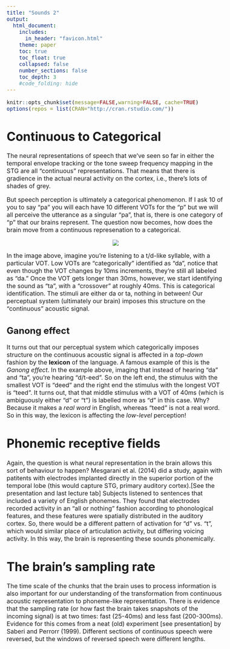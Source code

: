 ```yaml
---
title: "Sounds 2"
output:
  html_document:
    includes:
      in_header: "favicon.html"
    theme: paper
    toc: true
    toc_float: true
    collapsed: false
    number_sections: false
    toc_depth: 3
    #code_folding: hide
---
```

<style type="text/css">
  body{
  font-size: 12pt;
}
</style>

```r
knitr::opts_chunk$set(message=FALSE,warning=FALSE, cache=TRUE)
options(repos = list(CRAN="http://cran.rstudio.com/"))
```

# Continuous to Categorical

The neural representations of speech that we've seen so far in either the temporal envelope tracking or the tone sweep frequency mapping in the STG are all "continuous" representations. That means that there is gradience in the actual neural activity on the cortex, i.e., there's lots of shades of grey.

But speech perception is ultimately a categorical phenomenon. If I ask 10 of you to say "pa" you will each have 10 different VOTs for the "p" but we will all perceive the utterance as a singular "pa", that is, there is one category of "p" that our brains represent. The question now becomes, how does the brain move from a continuous represenation to a categorical. 

<p align="center">
  <img src="images/cat-percep-sigmoid.png">
</p>

In the image above, imagine you're listening to a t/d-like syllable, with a particular VOT. Low VOTs are "categorically" identified as "da", notice that even though the VOT changes by 10ms increments, they're still all labeled as "da." Once the VOT gets longer than 30ms, however, we start identifying the sound as "ta", with a "crossover" at roughly 40ms. This is categorical identification. The stimuli are either da or ta, nothing in between! Our perceptual system (ultimately our brain) imposes this structure on the "continuous" acoustic signal. 

## Ganong effect

It turns out that our perceptual system which categorically imposes structure on the continuous acoustic signal is affected in a *top-down* fashion by the **lexicon** of the language. A famous example of this is the *Ganong effect*. In the example above, imaging that instead of hearing "da" and "ta", you're hearing "d/t-eed". So on the left end, the stimulus with the smallest VOT is "deed" and the right end the stimulus with the longest VOT is "teed". It turns out, that that middle stimulus with a VOT of 40ms (which is ambiguously either "d" or "t") is labelled more as "d" in this case. Why? Because it makes a *real word* in English, whereas "teed" is not a real word. So in this way, the lexicon is affecting the *low-level* perception!

# Phonemic receptive fields

Again, the question is what neural representation in the brain allows this sort of behaviour to happen? Mesgarani et al. (2014) did a study, again with patitents with electrodes implanted directly in the superior portion of the temporal lobe (this would capture STG, primary auditory cortex).[See the presentation and last lecture tab] Subjects listened to sentences that included a variety of English phonemes. They found that electrodes recorded activity in an "all or nothing" fashion according to phonological features, and these features were spatially distributed in the auditory cortex. So, there would be a different pattern of activation for "d" vs. "t", which would similar place of articulation activity, but differing voicing activity. In this way, the brain is representing these sounds phonemically. 

# The brain's sampling rate

The time scale of the chunks that the brain uses to process information is also important for our understanding of the transformation from continuous acoustic representation to phoneme-like representation. There is evidence that the sampling rate (or how fast the brain takes snapshots of the incoming signal) is at two times: fast (25-40ms) and less fast (200-300ms). Evidence for this comes from a neat (old) experiment [see presentation] by Saberi and Perrorr (1999). Different sections of continuous speech were reversed, but the windows of reversed speech were different lengths. 